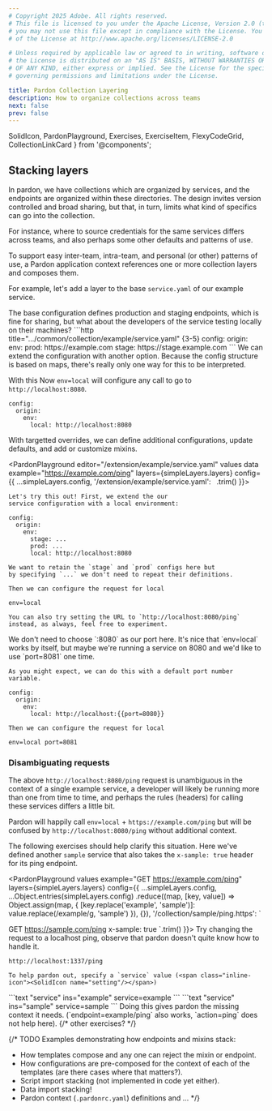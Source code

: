 ```yaml
---
# Copyright 2025 Adobe. All rights reserved.
# This file is licensed to you under the Apache License, Version 2.0 (the "License");
# you may not use this file except in compliance with the License. You may obtain a copy
# of the License at http://www.apache.org/licenses/LICENSE-2.0

# Unless required by applicable law or agreed to in writing, software distributed under
# the License is distributed on an "AS IS" BASIS, WITHOUT WARRANTIES OR REPRESENTATIONS
# OF ANY KIND, either express or implied. See the License for the specific language
# governing permissions and limitations under the License.

title: Pardon Collection Layering
description: How to organize collections across teams
next: false
prev: false
---
```


  SolidIcon,
  PardonPlayground,
  Exercises,
  ExerciseItem,
  FlexyCodeGrid,
  CollectionLinkCard
} from '@components';


## Stacking layers

In pardon, we have collections which are organized by services, 
and the endpoints are organized within these directories.
The design invites version controlled and broad sharing,
but that, in turn, limits what kind of specifics can go into the
collection.

For instance, where to source credentials for the same services differs
across teams, and also perhaps some other defaults and patterns of use.

To support easy inter-team, intra-team, and personal (or other) patterns
of use, a Pardon application context references one or more collection
layers and composes them.

For example, let's add a layer to the base `service.yaml` of our example service.

<Tabs>
  <TabItem label="base">
  The base configuration defines production and staging endpoints,
  which is fine for sharing, but what about the developers of the service
  testing locally on their machines?
```http title=".../common/collection/example/service.yaml" {3-5}
config:
  origin:
    env:
      prod: https://example.com
      stage: https://stage.example.com
```
  </TabItem>
  <TabItem label="dev-team">
  We can extend the configuration with another option.
  Because the config structure is based on maps, there's really only one
  way for this to be interpreted. <span class="inline-icon"><SolidIcon name="wink" class="text-lg"/></span>
  
  With this Now `env=local` will configure any call
  to go to `http://localhost:8080`.
```http title=".../dev/collection/example/service.yaml" ins={3-4}
config:
  origin:
    env:
      local: http://localhost:8080
```
  </TabItem>
</Tabs>

With targetted overrides, we can define additional configurations,
update defaults, and add or customize mixins.

<PardonPlayground
  editor="/extension/example/service.yaml"
  values
  data
  example="https://example.com/ping"
  layers={simpleLayers.layers}
  config={{
    ...simpleLayers.config,
    '/extension/example/service.yaml': `
`.trim() }}>
<Exercises>
  <ExerciseItem label="env=local"
    prompt="extend the configuration with a local env">

    Let's try this out! First, we extend the our
    service configuration with a local environment:
```http title="/extension/example/service.yaml" ins={1-4} copy=collection
config:
  origin:
    env:
      stage: ...
      prod: ...
      local: http://localhost:8080
```
    We want to retain the `stage` and `prod` configs here but
    by specifying `...` we don't need to repeat their definitions.

    Then we can configure the request for local
```text copy=playground
env=local
```
    You can also try setting the URL to `http://localhost:8080/ping`
    instead, as always, feel free to experiment.
  </ExerciseItem>
  <ExerciseItem label="flexible port"
    prompt="allow flexibility with the port">
    We don't need to choose `:8080` as our port here.
    It's nice that `env=local` works by itself, but maybe we're running
    a service on 8080 and we'd like to use `port=8081` one
    time.

    As you might expect, we can do this with a default port number variable.
```http title="/extension/example/service.yaml" ins=/[{][{].*}}/ copy=collection
config:
  origin:
    env:
      local: http://localhost:{{port=8080}}
```

    Then we can configure the request for local
```text copy=playground
env=local port=8081
```
  </ExerciseItem>
</Exercises>
</PardonPlayground>

### Disambiguating requests

The above `http://localhost:8080/ping` request is unambiguous
in the context of a single example service, a developer will
likely be running more than one from time to time, and
perhaps the rules (headers) for calling these services
differs a little bit.

Pardon will happily call `env=local` + `https://example.com/ping` 
but will be confused by `http://localhost:8080/ping` without additional context.

The following exercises should help clarify this situation.
Here we've defined another `sample` service that also
takes the `x-sample: true` header for its ping endpoint.

<PardonPlayground
  values
  example="GET https://example.com/ping"
  layers={simpleLayers.layers}
  config={{
    ...simpleLayers.config,
    ...Object.entries(simpleLayers.config)
      .reduce((map, [key, value]) => Object.assign(map, {
        [key.replace('example', 'sample')]: value.replace(/example/g, 'sample')
      }), {}),
    '/collection/sample/ping.https': `
>>>
GET https://sample.com/ping
x-sample: true
    `.trim()
  }}>
<Exercises>
  <ExerciseItem label="service=..."
    prompt="Disambiguate an ambiguous request.">
    Try changing the request to a localhost ping, observe
    that pardon doesn't quite know how to handle it.
```http copy=playground
http://localhost:1337/ping
```
    To help pardon out, specify a `service` value (<span class="inline-icon"><SolidIcon name="setting"/></span>)
<FlexyCodeGrid centered>
```text "service" ins="example"
service=example
```
```text "service" ins="sample"
service=sample
```
</FlexyCodeGrid>
    Doing this gives pardon the missing context it needs.
    (`endpoint=example/ping` also works, `action=ping` does not help here).
  </ExerciseItem>
  {/* other exercises? */}
</Exercises>
</PardonPlayground>

{/* TODO
Examples demonstrating how endpoints and mixins stack:
- How templates compose and any one can reject the mixin or endpoint.
- How configurations are pre-composed for the context of each of
the templates (are there cases where that matters?).
- Script import stacking (not implemented in code yet either).
- Data import stacking!
- Pardon context (`.pardonrc.yaml`) definitions and ...
*/}

<CollectionLinkCard href="/intro/testcases" />
